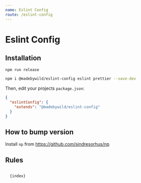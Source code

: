 ```yaml
---
name: Eslint Config
route: /eslint-config
---
```



# Eslint Config

## Installation

```bash
npm run release
```

```bash
npm i @madebywild/eslint-config eslint prettier --save-dev
```

Then, edit your projects `package.json`:

```json
{
  "eslintConfig": {
    "extends": "@madebywild/eslint-config"
  }
}
```

## How to bump version

Install `np` from https://github.com/sindresorhus/np

## Rules

<Code className="javascript">
  {index}
</Code>
